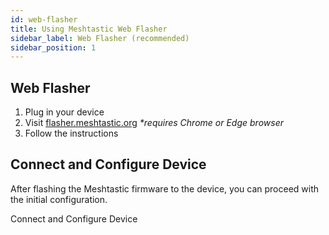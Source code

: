 ```yaml
---
id: web-flasher
title: Using Meshtastic Web Flasher
sidebar_label: Web Flasher (recommended)
sidebar_position: 1
---
```



## Web Flasher

1. Plug in your device
2. Visit [flasher.meshtastic.org](https://flasher.meshtastic.org) _\*requires Chrome or Edge browser_
3. Follow the instructions

## Connect and Configure Device

After flashing the Meshtastic firmware to the device, you can proceed with the initial configuration.

<div className="indexCtasBody">
  <Link
    className={"button button--outline button--lg cta--button"}
    to={"../../../getting-started/initial-config"}
  >
    Connect and Configure Device
  </Link>
</div>
